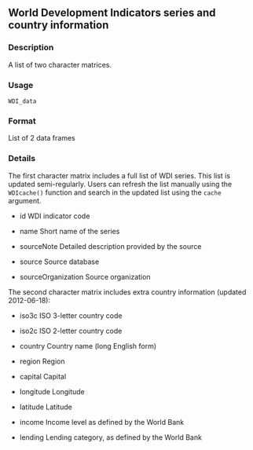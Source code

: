 
## World Development Indicators series and country information {.unnumbered}


### Description

A list of two character matrices.



### Usage

<pre><code class='language-R'>WDI_data
</code></pre>


### Format

List of 2 data frames



### Details

The first character matrix includes a full list of WDI series. This list is updated semi-regularly. Users can refresh the list manually using the <code>WDIcache()</code> function and search in the updated list using the <code>cache</code> argument.


<ul>
<li> id WDI indicator code

</li>
<li> name Short name of the series

</li>
<li> sourceNote Detailed description provided by the source

</li>
<li> source Source database

</li>
<li> sourceOrganization Source organization

</li></ul>

The second character matrix includes extra country information (updated 2012-06-18):


<ul>
<li> iso3c ISO 3-letter country code

</li>
<li> iso2c ISO 2-letter country code

</li>
<li> country Country name (long English form)

</li>
<li> region Region

</li>
<li> capital Capital

</li>
<li> longitude Longitude

</li>
<li> latitude Latitude

</li>
<li> income Income level as defined by the World Bank

</li>
<li> lending Lending category, as defined by the World Bank

</li></ul>


